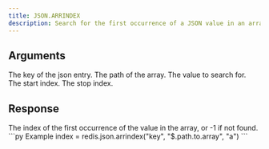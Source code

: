 ```yaml
---
title: JSON.ARRINDEX
description: Search for the first occurrence of a JSON value in an array.
---
```


## Arguments

<ParamField body="key" type="str" required>
    The key of the json entry.
</ParamField>
<ParamField body="path" type="str" required>
    The path of the array.
</ParamField>

<ParamField body="value" type="TValue" required>
    The value to search for.
</ParamField>

<ParamField body="start" type="int" default={0}>
    The start index.
</ParamField>
<ParamField body="stop" type="int" default={0}>
    The stop index.
</ParamField>


## Response

<ResponseField type="List[int]" required>
  The index of the first occurrence of the value in the array, or -1 if not found.
</ResponseField>

<RequestExample>
```py Example
index = redis.json.arrindex("key", "$.path.to.array", "a")
```
</RequestExample>
